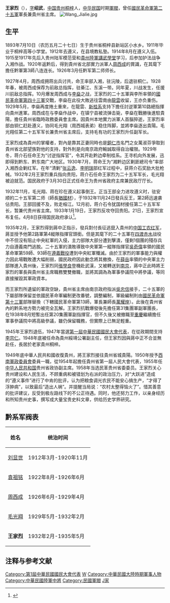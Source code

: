 {{Infobox Officeholder
|姓名=王家烈
|圖像=File:王家烈.jpg
|圖像大小=200px
|圖像說明=  
| 字       = 
| 號       = 
| 別名     = 
| 出生名   = 
| 出生日期 = 1893年7月10日
| 出生地點 = {{QIN}}[[貴州省_(清)|貴州省]][[遵義府|遵義府]][[桐梓縣|桐梓縣]]
| 逝世日期 = {{death date and age|1966|8|11|1893|7|10}}
| 逝世地點 = {{CHN}}[[貴州省|貴州省]][[貴陽市|貴陽市]]
| 死因     = 
| 墓地     = 
| 墓地座標 = 
| 籍貫     = 
| 政黨     = 
| 其他政黨 = 
| parents    = 
| 配偶     = 
| 伴侶     = 
| relatives  =  
| children  =  
| 母校     = 
| 著作     = 
| 簽名     = 
| 腳註     = 
| past     = 
}}
'''王家烈'''（{{bd|1893年|7月10日|1966年|8月11日|catIdx=W王}}），[[表字|字]]'''绍武'''，[[中国|中国]][[贵州|贵州]][[桐梓|桐梓]]人，[[中华民国|中华民国]]时期[[軍閥|軍閥]]，曾任[[國民革命軍第二十五軍|國民革命軍第二十五軍]]軍長兼貴州省主席。
[[File:Wang_Jialie.jpg|thumb]]
==生平==
1893年7月10日（农历五月二十七日）生于贵州省桐梓县新站区小水乡。1911年毕业于桐梓高等小学堂。1912年去遵义，在县境教私塾。1914年8月在遵义入伍。1915至1917年先后入贵州陆军模范营和[[貴州陸軍講武學堂|貴州陸軍講武學堂]]学习，后参加护法战争入湘作战。1920年返黔后，得到貴州省北部實力派軍人[[周西成|周西成]]的賞識，在其麾下擔任黔軍第3師八连连长。1926年3月任黔军第二师师长。

1927年4月，周西成拥蒋出兵讨共，命王率部入湘，驻沅陵，后退驻桐仁。1928年春，被周西成保荐为前敌总指挥，驻綦江、东溪一带。同年夏，川战发生，任援川前敌总指挥。10月爆发周西成与[[李燊|李燊]]之战，王家烈的二十五軍與李所率領的[[國民革命軍第四十三軍|國民革命軍第四十三軍]]交戰，李燊在此役大敗逃往雲南由[[龍雲|龍雲]]收留，王亦负重伤。1929年5月，李燊再度捲土重來，在龍雲、[[新桂系|新桂系]]支持下擔任討逆軍第10路總指揮向貴州進軍。周西成在与李燊作战中，在镇宁县被流弹击毙，李燊在戰勝後進駐貴陽，擔任貴州省臨時政務委員會主席。因貴州本地實力派軍人首腦猝逝，王家烈率部由铜仁赶赴遵义，协同毛光翔（周西城表弟）稳住阵脚，並將李燊逐出貴陽。毛光翔任第二十五军军长兼贵州省主席后，支持毛有功的王家烈升任副军长。

王家烈成為貴州的掌權者，對內是靠其正妻同時也是[[銅仁市|銅仁市]]名門之女萬淑芬爭取到貴州省北部望族對他的支持，對外則是向南京政府輸誠取得自治權限。1929年冬，蒋介石任命王为“讨逆指挥官”，令其开赴黔边牵制桂系。王寻机向外发展，迅即得到黔东、黔东南广大地区。1930年7月，蒋命王为“湘黔边区剿匪總司令”率部入湘西会剿红军。在年“清剿”[[张云逸|张云逸]]、[[李明瑞|李明瑞]]部红军过程中，获蒋介石奖励大批枪械。1932年2月王家烈重兵指向贵阳，蒋介石任命王家烈为二十五军军长，毛光翔被迫就范。国民政府于3月30日正式任命王为贵州省政府主席兼民政厅厅长。

1932年11月，毛光翔、蒋在珍在遵义起事倒王。正当王部全力进攻遵义时，驻安顺的二十五军第二师（師長[[猶國材|猶國材]]），于1932年11月24日發兵反王，第2師迅速袭佔贵阳。王部回援不及，败走榕江。12月初，蒋介石令犹国材接任第二十五军军长，暂兼代贵州省主席。1933年1月19日，王家烈反攻夺回贵阳。21日，王家烈宣布复任。4月8日获得国民政府承认<ref>{{cite news|title=贵州军阀王家烈：靠“夫人外交”成为“贵州王|url=http://military.china.com/history4/62/20140521/18514795.html|accessdate=2015-01-25|newspaper=中华网|deadurl=yes|archiveurl=https://web.archive.org/web/20150128114622/http://military.china.com/history4/62/20140521/18514795.html|archivedate=2015-01-28}}</ref>。

1935年2月，王家烈得到蔣中正指示，發兵對付長征逃竄入貴州的[[中国工农红军|中国工农红军]]，蔣並授予他第2路軍第4縱隊指揮官頭銜。但是其麾下的二十五軍在[[四渡赤水|四渡赤水]]战役中不但沒有阻止中央紅軍的入侵，主力部隊大部分遭到擊潰，僅剩1個團的殘存兵力自遵義南門逃脫。二十五軍的潰敗導致中央軍第一縱隊指揮官[[吳奇偉|吳奇偉]]率領的國民革命軍第59師、93師在[[遵義戰役|遵義戰役]]遭到中央紅軍殲滅。由於王家烈的軍事能力與權力因此場戰敗遭大幅削弱，國民政府因此動念將其撤換，在[[薛岳|薛岳]]率領的中央軍主力部隊進入貴州後，王家烈同[[張學良|張學良]]登機赴武漢，又被轉送到[[南京|南京]]，蔣中正此時將王家烈的軍長與貴州省主席職務雙雙撤職，並將其調為為軍事參議院中將參議，等同直接摧毀其軍政資本。

而王家烈所遺留的軍政空缺，貴州省主席由南京政府指派[[吳忠信|吳忠信]]接手，二十五軍的下屬部隊保留並依國民革命軍編制更改番號，調整編制，軍級編制則由[[國民革命軍第十三軍|國民革命軍第十三軍]]部隊替換（下轄國民革命軍第13師，軍長兼師長[[萬耀煌|萬耀煌]]）。此後在貴州省內的黔系地方勢力被完全瓦解。王家烈抗戰爆發後先擔任第31集團軍副軍團長，在1938年8月短暫出任第20集團軍副指揮官，但不久後又被撤職至[[重慶|重慶]]繼續擔任軍事參議院中將高級參議，雖仍保留職務，但實際上已無足輕重。

1945年王家烈退伍，1947年當選[[第一屆國民大會貴州省代表|第一屆中華民國國民大會代表]]，在從政期間支持[[李宗仁|李宗仁]]。1948年底被任命為貴州綏靖公署副主任，但王家烈因與蔣中正不合並無赴任，長居於老家貴州桐梓。

1949年底中華人民共和國收復貴州，將王家烈接往貴州省城貴陽。1950年授予[[西南軍政委員會|西南軍政委員會]]委員一職，從1954年起擔任貴州省第一屆人民大會代表，1955年任[[中华人民共和国|中华人民共和国]]贵州省政协副主席。1958年当选民革贵州省委委员。王家烈关心贵州建设和人民生活，不顾重病和被错划为右派的政治压力，对“大跃进”造成的“遵义事件”进行了中肯的批评，认为把粮食调光农民不能安心搞生产，“才得了浮肿病”，以致最后“造出人祸”。并提醒当局说：“农村太整得恼火了”。惜其善意的批评建议，反受到极左路线下的不公正待遇。同时，他还努力工作，以亲身经历和所知贵州史事，撰写成大量宝贵史料文章，供给历史学界研究。

==黔系军阀表==
{| class="wikitable"
|-
! 姓名 !! 统治时间
|-
| [[刘显世|刘显世]] || 1912年3月-1920年11月
|-
| [[袁祖铭|袁祖铭]] || 1922年8月-1926年6月
|-
| [[周西成|周西成]] || 1926年6月-1929年4月
|-
| [[毛光翔|毛光翔]] || 1929年5月-1932年2月
|-
| '''王家烈''' || 1932年2月-1935年5月
|}

==注释与参考文献==
{{reflist}}
{{贵州行政长官|ROC}}
{{中華民國貴州省政府委員}}
{{DEFAULTSORT:Wang王}}
[[Category:第1屆中華民國國民大會代表|Category:第1屆中華民國國民大會代表]]
[[Category:桐梓人|W]]
[[Category:中華民國大陸時期軍事人物|Category:中華民國大陸時期軍事人物]]
[[Category:中華民國陸軍中將|Category:中華民國陸軍中將]]
[[Category:民國軍閥|Category:民國軍閥]]
[[Category:王姓|J家]]
